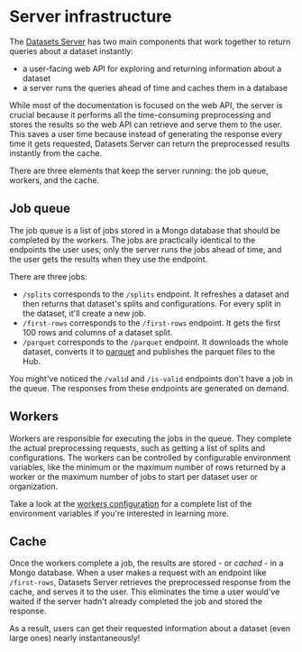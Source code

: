 # Server infrastructure

The [Datasets Server](https://github.com/huggingface/datasets-server) has two main components that work together to return queries about a dataset instantly:

- a user-facing web API for exploring and returning information about a dataset
- a server runs the queries ahead of time and caches them in a database

While most of the documentation is focused on the web API, the server is crucial because it performs all the time-consuming preprocessing and stores the results so the web API can retrieve and serve them to the user. This saves a user time because instead of generating the response every time it gets requested, Datasets Server can return the preprocessed results instantly from the cache.

There are three elements that keep the server running: the job queue, workers, and the cache.

## Job queue

The job queue is a list of jobs stored in a Mongo database that should be completed by the workers. The jobs are practically identical to the endpoints the user uses; only the server runs the jobs ahead of time, and the user gets the results when they use the endpoint.

There are three jobs:

- `/splits` corresponds to the `/splits` endpoint. It refreshes a dataset and then returns that dataset's splits and configurations. For every split in the dataset, it'll create a new job.
- `/first-rows` corresponds to the `/first-rows` endpoint. It gets the first 100 rows and columns of a dataset split.
- `/parquet` corresponds to the `/parquet` endpoint. It downloads the whole dataset, converts it to [parquet](https://parquet.apache.org/) and publishes the parquet files to the Hub.

You might've noticed the `/valid` and `/is-valid` endpoints don't have a job in the queue. The responses from these endpoints are generated on demand.

## Workers

Workers are responsible for executing the jobs in the queue. They complete the actual preprocessing requests, such as getting a list of splits and configurations. The workers can be controlled by configurable environment variables, like the minimum or the maximum number of rows returned by a worker or the maximum number of jobs to start per dataset user or organization.

Take a look at the [workers configuration](https://github.com/huggingface/datasets-server/tree/main/workers/datasets_based#configuration) for a complete list of the environment variables if you're interested in learning more.

## Cache

Once the workers complete a job, the results are stored - or _cached_ - in a Mongo database. When a user makes a request with an endpoint like `/first-rows`, Datasets Server retrieves the preprocessed response from the cache, and serves it to the user. This eliminates the time a user would've waited if the server hadn't already completed the job and stored the response.

As a result, users can get their requested information about a dataset (even large ones) nearly instantaneously!
